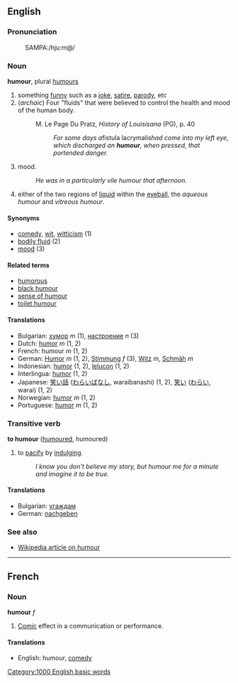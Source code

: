 ==English==
===Pronunciation===
:SAMPA:/hju:m@/

===Noun===
'''humour''', plural [[humours]]

# something [[funny]] such as a [[joke]], [[satire]], [[parody]], etc
# (''archaic'') Four "fluids" that were believed to control the health and mood of the human body.
#:M. Le Page Du Pratz, ''History of Louisisana'' (PG), p. 40
#:: ''For some days a ''fistula lacrymalis'' had come into my left eye, which discharged an '''humour''', when pressed, that portended danger.''
# mood.
#: ''He was in a particularly vile humour that afternoon.''
# either of the two regions of [[liquid]] within the [[eyeball]], the ''aqueous humour'' and ''vitreous humour''.

====Synonyms====
*[[comedy]], [[wit]], [[witticism]] (1)
*[[bodily fluid]] (2)
*[[mood]] (3)

====Related terms====
*[[humorous]]
*[[black humour]]
*[[sense of humour]]
*[[toilet humour]]

====Translations====
*Bulgarian: [[хумор]] ''m'' (1), [[настроение]] ''n'' (3)
*Dutch: [[humor]] ''m'' (1, 2)
*French: humour ''m'' (1, 2)
*German: [[Humor]] ''m'' (1, 2), [[Stimmung]] ''f'' (3), [[Witz]] ''m'', [[Schmäh]] ''m''
*Indonesian: [[humor]] (1, 2), [[lelucon]] (1, 2)
*Interlingua: [[humor]] (1, 2)
*Japanese: [[笑い話]] ([[わらいばなし]], waraibanashi) (1, 2), [[笑い]] ([[わらい]], warai) (1, 2)
*Norwegian: [[humor]] ''m'' (1, 2)
*Portuguese: [[humor]] ''m'' (1, 2)

===Transitive verb===
'''to humour''' ([[humoured]], humoured)

# to [[pacify]] by [[indulge|indulging]].
#: ''I know you don't believe my story, but humour me for a minute and imagine it to be true.''

====Translations====
*Bulgarian: [[угаждам]]
*German: [[nachgeben]]

===See also===
*[[w:Humour|Wikipedia article on humour]]
----

==French==
===Noun===
'''humour''' ''f''

# [[Comic]] effect in a communication or performance.

====Translations====
*English: humour, [[comedy]]
[[Category:1000 English basic words]]